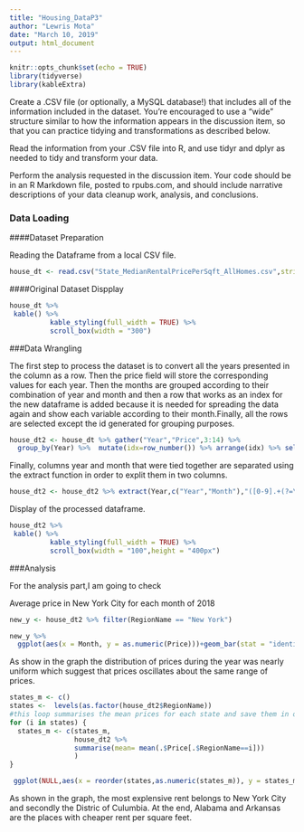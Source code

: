 ```yaml
---
title: "Housing_DataP3"
author: "Lewris Mota"
date: "March 10, 2019"
output: html_document
---
```


```r
knitr::opts_chunk$set(echo = TRUE)
library(tidyverse)
library(kableExtra)
```



Create a .CSV file (or optionally, a MySQL database!) that includes all of the information
included in the dataset. You’re encouraged to use a “wide” structure similar to how the
information appears in the discussion item, so that you can practice tidying and
transformations as described below.

Read the information from your .CSV file into R, and use tidyr and dplyr as needed to tidy and transform your data.

Perform the analysis requested in the discussion item. Your code should be in an R Markdown file, posted to rpubs.com, and should include narrative descriptions of your data cleanup work, analysis, and conclusions.


### Data Loading {  .tabset}


####Dataset Preparation

Reading the Dataframe from a local CSV file.
```r

house_dt <- read.csv("State_MedianRentalPricePerSqft_AllHomes.csv",stringsAsFactors = FALSE)


```


####Original Dataset Dispplay


```r

house_dt %>%
 kable() %>% 
          kable_styling(full_width = TRUE) %>% 
          scroll_box(width = "300")

```


###Data Wrangling

The first step to process the dataset is to convert all the years presented in the column as a row. Then the price field will store the corresponding values for each year. Then the months are grouped according to their combination of year and month and then a row that works as an index for the new dataframe is added because it is needed for spreading the data again and show each variable according to their month.Finally, all the rows are selected except the id generated for grouping purposes.

```r

house_dt2 <- house_dt %>% gather("Year","Price",3:14) %>% 
  group_by(Year) %>%  mutate(idx=row_number()) %>% arrange(idx) %>% select(-idx)

```

Finally, columns year and month that were tied together are separated using the extract function in order to explit them in two columns.
```r
house_dt2 <- house_dt2 %>% extract(Year,c("Year","Month"),"([0-9].+(?=\\.)).([0-9]{1,})")

```

Display of the processed dataframe.
```r
house_dt2 %>%
 kable() %>% 
          kable_styling(full_width = TRUE) %>% 
          scroll_box(width = "100",height = "400px")

```


###Analysis


For the analysis part,I am going to check

Average price in New York City for each month of 2018
```r

new_y <- house_dt2 %>% filter(RegionName == "New York")

new_y %>% 
  ggplot(aes(x = Month, y = as.numeric(Price)))+geom_bar(stat = "identity")+labs(title = "Average Home Prices for New York by Month")+xlab("Months")+ylab("Price")


```

As show in the graph the distribution of prices during the year was nearly uniform which suggest that prices oscillates about the same range of prices.

```r
states_m <- c()
states <-  levels(as.factor(house_dt2$RegionName))
#this loop summarises the mean prices for each state and save them in order to plot them lately
for (i in states) {
  states_m <- c(states_m,  
                house_dt2 %>% 
                summarise(mean= mean(.$Price[.$RegionName==i]))
                )
}

 ggplot(NULL,aes(x = reorder(states,as.numeric(states_m)), y = states_m))+geom_bar(stat = "identity")+labs(title = "Average Home Prices for US states ")+xlab("Price")+ylab("State")+coord_flip()


```

As shown in the graph, the most explensive rent belongs to New York City and secondly the Distric of Culumbia. At the end, Alabama and Arkansas are the places with cheaper rent per square feet.